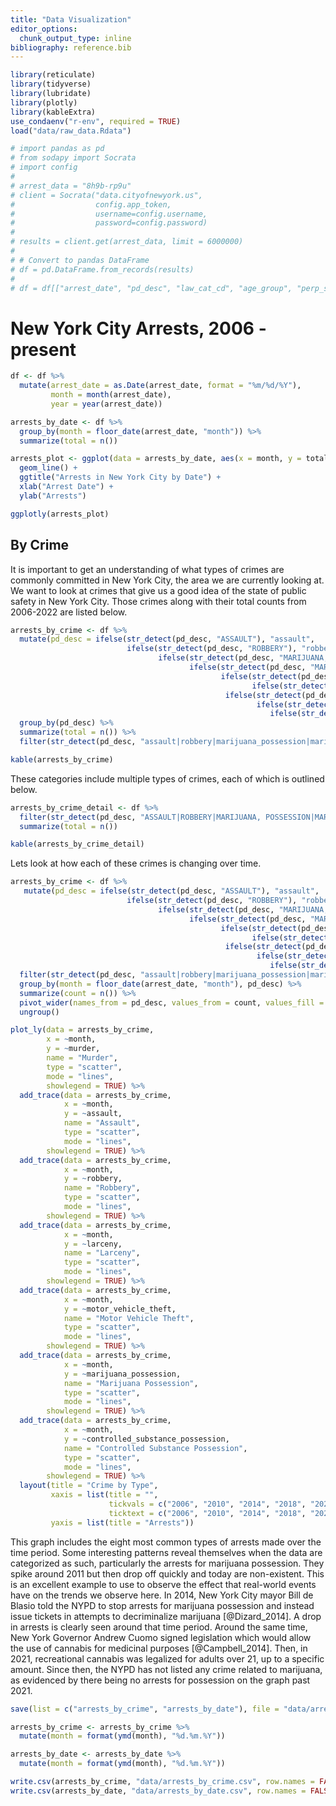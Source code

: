 ```yaml
---
title: "Data Visualization"
editor_options: 
  chunk_output_type: inline
bibliography: reference.bib
---
```


```r
library(reticulate)
library(tidyverse)
library(lubridate)
library(plotly)
library(kableExtra)
use_condaenv("r-env", required = TRUE)
load("data/raw_data.Rdata")
```

```python
# import pandas as pd
# from sodapy import Socrata
# import config
# 
# arrest_data = "8h9b-rp9u"
# client = Socrata("data.cityofnewyork.us",
#                  config.app_token,
#                  username=config.username,
#                  password=config.password)
# 
# results = client.get(arrest_data, limit = 6000000)
# 
# # Convert to pandas DataFrame
# df = pd.DataFrame.from_records(results)
# 
# df = df[["arrest_date", "pd_desc", "law_cat_cd", "age_group", "perp_sex", "perp_race"]]
```

# New York City Arrests, 2006 - present

```r
df <- df %>%
  mutate(arrest_date = as.Date(arrest_date, format = "%m/%d/%Y"),
         month = month(arrest_date),
         year = year(arrest_date))

arrests_by_date <- df %>%
  group_by(month = floor_date(arrest_date, "month")) %>%
  summarize(total = n())

arrests_plot <- ggplot(data = arrests_by_date, aes(x = month, y = total)) +
  geom_line() +
  ggtitle("Arrests in New York City by Date") +
  xlab("Arrest Date") +
  ylab("Arrests")

ggplotly(arrests_plot)
```

## By Crime

It is important to get an understanding of what types of crimes are commonly committed in New York City, the area we are currently looking at. We want to look at crimes that give us a good idea of the state of public safety in New York City. Those crimes along with their total counts from 2006-2022 are listed below.

```r
arrests_by_crime <- df %>%
  mutate(pd_desc = ifelse(str_detect(pd_desc, "ASSAULT"), "assault",
                          ifelse(str_detect(pd_desc, "ROBBERY"), "robbery", 
                                 ifelse(str_detect(pd_desc, "MARIJUANA, POSSESSION"), "marijuana_possession",
                                        ifelse(str_detect(pd_desc, "MARIJUANA, SALE"), "marijuana_sale",
                                               ifelse(str_detect(pd_desc, "CE,P|NCE, P"), "controlled_substance_possession",
                                                      ifelse(str_detect(pd_desc, "E,I|CE, I|E,S|E, S"), "controlled_substance_sale",
                                                ifelse(str_detect(pd_desc, "MURDER,UNCLASSIFIED"), "murder", 
                                                       ifelse(str_detect(pd_desc, "AUTO"), "motor_vehicle_theft",
                                                          ifelse(str_detect(pd_desc, "LARCENY"), "larceny", pd_desc)))))))))) %>%
  group_by(pd_desc) %>%
  summarize(total = n()) %>% 
  filter(str_detect(pd_desc, "assault|robbery|marijuana_possession|marijuana_sale|controlled|substance_possession|controlled_substance_sale|murder|motor_vehicle_theft|larceny"))

kable(arrests_by_crime)
```

These categories include multiple types of crimes, each of which is outlined below.

```r
arrests_by_crime_detail <- df %>%
  filter(str_detect(pd_desc, "ASSAULT|ROBBERY|MARIJUANA, POSSESSION|MARIJUANA, SALE|CE,P|NCE, PE,I|CE, I|E,S|E, S|MURDER,UNCLASSIFIED|AUTO|LARCENY")) %>% group_by(pd_desc) %>%
  summarize(total = n())

kable(arrests_by_crime_detail)
```

Lets look at how each of these crimes is changing over time.

```r
arrests_by_crime <- df %>%
   mutate(pd_desc = ifelse(str_detect(pd_desc, "ASSAULT"), "assault",
                          ifelse(str_detect(pd_desc, "ROBBERY"), "robbery", 
                                 ifelse(str_detect(pd_desc, "MARIJUANA, POSSESSION"), "marijuana_possession",
                                        ifelse(str_detect(pd_desc, "MARIJUANA, SALE"), "marijuana_sale",
                                               ifelse(str_detect(pd_desc, "CE,P|NCE, P"), "controlled_substance_possession",
                                                      ifelse(str_detect(pd_desc, "E,I|CE, I|E,S|E, S"), "controlled_substance_sale",
                                                ifelse(str_detect(pd_desc, "MURDER,UNCLASSIFIED"), "murder", 
                                                       ifelse(str_detect(pd_desc, "AUTO"), "motor_vehicle_theft",
                                                          ifelse(str_detect(pd_desc, "LARCENY"), "larceny", pd_desc)))))))))) %>%
  filter(str_detect(pd_desc, "assault|robbery|marijuana_possession|marijuana_sale|controlled|substance_possession|controlled_substance_sale|murder|motor_vehicle_theft|larceny")) %>%
  group_by(month = floor_date(arrest_date, "month"), pd_desc) %>%
  summarize(count = n()) %>%
  pivot_wider(names_from = pd_desc, values_from = count, values_fill = 0) %>%
  ungroup()
```

```r
plot_ly(data = arrests_by_crime, 
        x = ~month, 
        y = ~murder, 
        name = "Murder",
        type = "scatter", 
        mode = "lines",
        showlegend = TRUE) %>%
  add_trace(data = arrests_by_crime, 
            x = ~month, 
            y = ~assault, 
            name = "Assault",
            type = "scatter",
            mode = "lines",
        showlegend = TRUE) %>%
  add_trace(data = arrests_by_crime, 
            x = ~month, 
            y = ~robbery, 
            name = "Robbery",
            type = "scatter",
            mode = "lines",
        showlegend = TRUE) %>%
  add_trace(data = arrests_by_crime, 
            x = ~month, 
            y = ~larceny, 
            name = "Larceny",
            type = "scatter",
            mode = "lines",
        showlegend = TRUE) %>%
  add_trace(data = arrests_by_crime, 
            x = ~month, 
            y = ~motor_vehicle_theft, 
            name = "Motor Vehicle Theft",
            type = "scatter",
            mode = "lines",
        showlegend = TRUE) %>%
  add_trace(data = arrests_by_crime, 
            x = ~month, 
            y = ~marijuana_possession, 
            name = "Marijuana Possession",
            type = "scatter",
            mode = "lines",
        showlegend = TRUE) %>%
  add_trace(data = arrests_by_crime, 
            x = ~month, 
            y = ~controlled_substance_possession, 
            name = "Controlled Substance Possession",
            type = "scatter",
            mode = "lines",
        showlegend = TRUE) %>%
  layout(title = "Crime by Type",
         xaxis = list(title = "",
                      tickvals = c("2006", "2010", "2014", "2018", "2022"),
                      ticktext = c("2006", "2010", "2014", "2018", "2022")),
         yaxis = list(title = "Arrests"))
```

This graph includes the eight most common types of arrests made over the time period. Some interesting patterns reveal themselves when the data are categorized as such, particularly the arrests for marijuana possession. They spike around 2011 but then drop off quickly and today are non-existent. This is an excellent example to use to observe the effect that real-world events have on the trends we observe here. In 2014, New York City mayor Bill de Blasio told the NYPD to stop arrests for marijuana possession and instead issue tickets in attempts to decriminalize marijuana [@Dizard_2014]. A drop in arrests is clearly seen around that time period. Around the same time, New York Governor Andrew Cuomo signed legislation which would allow the use of cannabis for medicinal purposes [@Campbell_2014]. Then, in 2021, recreational cannabis was legalized for adults over 21, up to a specific amount. Since then, the NYPD has not listed any crime related to marijuana, as evidenced by there being no arrests for possession on the graph past 2021.

```r
save(list = c("arrests_by_crime", "arrests_by_date"), file = "data/arrest_data.Rdata")
```

```r
arrests_by_crime <- arrests_by_crime %>%
  mutate(month = format(ymd(month), "%d.%m.%Y"))

arrests_by_date <- arrests_by_date %>%
  mutate(month = format(ymd(month), "%d.%m.%Y"))

write.csv(arrests_by_crime, "data/arrests_by_crime.csv", row.names = FALSE)
write.csv(arrests_by_date, "data/arrests_by_date.csv", row.names = FALSE)
```